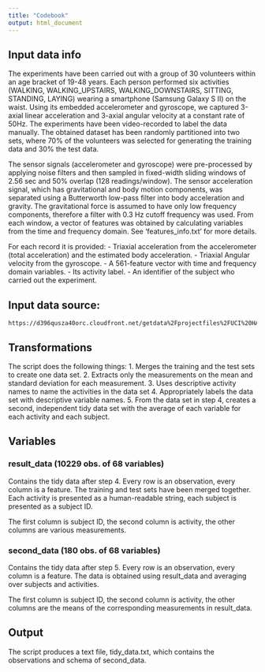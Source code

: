 ```yaml
---
title: "Codebook"
output: html_document
---
```


## Input data info
The experiments have been carried out with a group of 30 volunteers within an age bracket of 19-48 years. Each person performed six activities (WALKING, WALKING\_UPSTAIRS, WALKING\_DOWNSTAIRS, SITTING, STANDING, LAYING) wearing a smartphone (Samsung Galaxy S II) on the waist. Using its embedded accelerometer and gyroscope, we captured 3-axial linear acceleration and 3-axial angular velocity at a constant rate of 50Hz. The experiments have been video-recorded to label the data manually. The obtained dataset has been randomly partitioned into two sets, where 70% of the volunteers was selected for generating the training data and 30% the test data. 

The sensor signals (accelerometer and gyroscope) were pre-processed by applying noise filters and then sampled in fixed-width sliding windows of 2.56 sec and 50% overlap (128 readings/window). The sensor acceleration signal, which has gravitational and body motion components, was separated using a Butterworth low-pass filter into body acceleration and gravity. The gravitational force is assumed to have only low frequency components, therefore a filter with 0.3 Hz cutoff frequency was used. From each window, a vector of features was obtained by calculating variables from the time and frequency domain. See 'features_info.txt' for more details. 

For each record it is provided:
- Triaxial acceleration from the accelerometer (total acceleration) and the estimated body acceleration.
- Triaxial Angular velocity from the gyroscope. 
- A 561-feature vector with time and frequency domain variables. 
- Its activity label. 
- An identifier of the subject who carried out the experiment.

## Input data source:
```
https://d396qusza40orc.cloudfront.net/getdata%2Fprojectfiles%2FUCI%20HAR%20Dataset.zip 
```

## Transformations
The script does the following things:
1. Merges the training and the test sets to create one data set.
2. Extracts only the measurements on the mean and standard deviation for each measurement. 
3. Uses descriptive activity names to name the activities in the data set
4. Appropriately labels the data set with descriptive variable names. 
5. From the data set in step 4, creates a second, independent tidy data set with the average of each variable for each activity and each subject.

## Variables
### result_data (10229 obs. of 68 variables)
Contains the tidy data after step 4. Every row is an observation, every column is a feature. The training and test sets have been merged together. Each activity is presented as a human-readable string, each subject is presented as a subject ID.

The first column is subject ID, the second column is activity, the other columns are various measurements.

### second_data (180 obs. of 68 variables)
Contains the tidy data after step 5. Every row is an observation, every column is a feature. The data is obtained using result\_data and averaging over subjects and activities.

The first column is subject ID, the second column is activity, the other columns are the means of the corresponding measurements in result\_data.

## Output
The script produces a text file, tidy\_data.txt, which contains the observations and schema of second\_data.